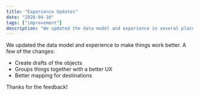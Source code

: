 ```yaml
---
title: "Experience Updates"
date: "2020-04-10"
tags: ["improvement"]
description: "We updated the data model and experience in several places to make things work better."
---
```


We updated the data model and experience to make things work better. A few of the changes:

- Create drafts of the objects
- Groups things together with a better UX
- Better mapping for destinations

Thanks for the feedback!
